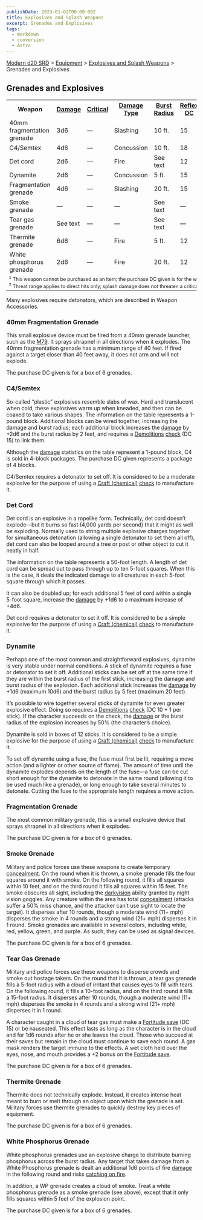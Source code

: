 ```yaml
---
publishDate: 2023-01-02T00:00:00Z
title: Explosives and Splash Weapons
excerpt: Grenades and Explosives
tags:
  - markdown
  - conversion
  - Astro
---
```


[Modern d20 SRD](/#modernD20) > [Equipment](modern-d20-srd-equipment-index) > [Explosives and Splash Weapons](modern-d20-srd-equipment-weapons-explosives-splash-general) > Grenades and Explosives

## Grenades and Explosives


<table> <tr><th> Weapon</th><th> <a  href="modern-d20-srd-equipment-weapons-explosives-splash-general">Damage</a></th><th> <a  href="modern-d20-srd-equipment-weapons-explosives-splash-general">Critical</a></th><th> <a  href="modern-d20-srd-equipment-weapons-explosives-splash-general">Damage Type</a></th><th> <a  href="modern-d20-srd-equipment-weapons-explosives-splash-general">Burst Radius</a></th><th> <a  href="modern-d20-srd-equipment-weapons-explosives-splash-general">Reflex DC</a></th><th> <a  href="modern-d20-srd-equipment-weapons-explosives-splash-general">Range Increment</a></th><th> <a  href="modern-d20-srd-equipment-weapons-explosives-splash-general">Size</a></th><th> <a  href="modern-d20-srd-equipment-weapons-explosives-splash-general">Weight</a></th><th> <a  href="modern-d20-srd-equipment-weapons-explosives-splash-general">Purchase DC</a></th><th> <a  href="modern-d20-srd-equipment-weapons-explosives-splash-general">Restriction</a></th> </tr> <tr><td> 40mm fragmentation grenade</td><td> 3d6</td><td> —</td><td> Slashing</td><td> 10 ft.</td><td> 15</td><td> —</td><td> Tiny</td><td> 1 lb.</td><td> 16</td><td> Mil (+3) </td></tr> <tr><td> C4/Semtex</td><td> 4d6</td><td> —</td><td> Concussion</td><td> 10 ft.</td><td> 18</td><td> —</td><td> Small</td><td> 1 lb.</td><td> 12</td><td> Mil (+3) </td></tr> <tr><td> Det cord</td><td> 2d6</td><td> —</td><td> Fire</td><td> See text</td><td> 12</td><td> —</td><td> Med</td><td> 2 lb.</td><td> 8</td><td> Res (+2) </td></tr> <tr><td> Dynamite</td><td> 2d6</td><td> —</td><td> Concussion</td><td> 5 ft.</td><td> 15</td><td> 10 ft.</td><td> Tiny</td><td> 1 lb.</td><td> 12</td><td> Lic (+1) </td></tr> <tr><td> Fragmentation grenade</td><td> 4d6</td><td> —</td><td> Slashing</td><td> 20 ft.</td><td> 15</td><td> 10 ft.</td><td> Tiny</td><td> 1 lb.</td><td> 15</td><td> Mil (+3) </td></tr> <tr><td> Smoke grenade</td><td> —</td><td> —</td><td> —</td><td> See text</td><td> —</td><td> 10 ft.</td><td> Small</td><td> 2 lb.</td><td> 10</td><td> — </td></tr> <tr><td> Tear gas grenade</td><td> See text</td><td> —</td><td> —</td><td> See text</td><td> —</td><td> 10 ft.</td><td> Small</td><td> 2 lb.</td><td> 12</td><td> Res (+2) </td></tr> <tr><td> Thermite grenade</td><td> 6d6</td><td> —</td><td> Fire</td><td> 5 ft.</td><td> 12</td><td> 10 ft.</td><td> Small</td><td> 2 lb.</td><td> 17</td><td> Mil (+3) </td></tr> <tr><td> White phosphorus grenade</td><td> 2d6</td><td> —</td><td> Fire</td><td> 20 ft.</td><td> 12</td><td> 10 ft.</td><td> Small</td><td> 2 lb.</td><td> 15</td><td> Mil (+3) </td></tr> <tr><td colspan="11" style="font-size: .8em; text-align: left"> <sup>1</sup> This weapon cannot be purchased as an item; the purchase DC given is for the weapon’s components.<br/> <sup>2</sup> Threat range applies to direct hits only; splash damage does not threaten a critical hit. </td></tr></table>



Many explosives require detonators, which are described in Weapon Accessories.

### 40mm Fragmentation Grenade

This small explosive device must be fired from a 40mm grenade launcher, such
as the [M79](modern-d20-srd-equipment-weapons-heavy). It sprays shrapnel in
all directions when it explodes. The 40mm fragmentation grenade has a minimum
range of 40 feet. If fired against a target closer than 40 feet away, it does
not arm and will not explode.

The purchase DC given is for a box of 6 grenades.

### C4/Semtex

So-called “plastic” explosives resemble slabs of wax. Hard and translucent
when cold, these explosives warm up when kneaded, and then can be coaxed to
take various shapes. The information on the table represents a 1-pound block.
Additional blocks can be wired together, increasing the damage and burst
radius; each additional block increases the [damage](modern-d20-srd-combat-damage) by +2d6 and the burst radius by 2 feet, and requires a
[Demolitions](modern-d20-srd-skills-demolitions) [check](modern-d20-srd-skills-skill-basics-php#skill-check-index) (DC 15) to link them.

Although the [damage](modern-d20-srd-combat-damage) statistics on the table
represent a 1-pound block, C4 is sold in 4-block packages. The purchase DC
given represents a package of 4 blocks.

C4/Semtex requires a detonator to set off. It is considered to be a moderate
explosive for the purpose of using a [Craft (chemical)](modern-d20-srd-skills-craft-chemical) [check](modern-d20-srd-skills-skill-basics-php#skill-check-index) to manufacture it.

### Det Cord

Det cord is an explosive in a ropelike form. Technically, det cord doesn’t
explode—but it burns so fast (4,000 yards per second) that it might as well be
exploding. Normally used to string multiple explosive charges together for
simultaneous detonation (allowing a single detonator to set them all off), det
cord can also be looped around a tree or post or other object to cut it neatly
in half.

The information on the table represents a 50-foot length. A length of det cord
can be spread out to pass through up to ten 5-foot squares. When this is the
case, it deals the indicated damage to all creatures in each 5-foot square
through which it passes.

It can also be doubled up; for each additional 5 feet of cord within a single
5-foot square, increase the [damage](modern-d20-srd-combat-damage) by +1d6 to
a maximum increase of +4d6.

Det cord requires a detonator to set it off. It is considered to be a simple
explosive for the purpose of using a [Craft (chemical)](modern-d20-srd-skills-craft-chemical) [check](modern-d20-srd-skills-skill-basics-php#skill-check-index) to manufacture it.

### Dynamite

Perhaps one of the most common and straightforward explosives, dynamite is
very stable under normal conditions. A stick of dynamite requires a fuse or
detonator to set it off. Additional sticks can be set off at the same time if
they are within the burst radius of the first stick, increasing the damage and
burst radius of the explosion. Each additional stick increases the
[damage](modern-d20-srd-combat-damage) by +1d6 (maximum 10d6) and the burst
radius by 5 feet (maximum 20 feet).

It’s possible to wire together several sticks of dynamite for even greater
explosive effect. Doing so requires a [Demolitions](modern-d20-srd-skills-demolitions) [check](modern-d20-srd-skills-skill-basics-php#skill-check-index)
(DC 10 + 1 per stick). If the character succeeds on the check, the
[damage](modern-d20-srd-combat-damage) or the burst radius of the explosion
increases by 50% (the character’s choice).

Dynamite is sold in boxes of 12 sticks. It is considered to be a simple
explosive for the purpose of using a [Craft (chemical)](modern-d20-srd-skills-craft-chemical) [check](modern-d20-srd-skills-skill-basics-php#skill-check-index) to manufacture it.

To set off dynamite using a fuse, the fuse must first be lit, requiring a move
action (and a lighter or other source of flame). The amount of time until the
dynamite explodes depends on the length of the fuse—a fuse can be cut short
enough for the dynamite to detonate in the same round (allowing it to be used
much like a grenade), or long enough to take several minutes to detonate.
Cutting the fuse to the appropriate length requires a move action.

### Fragmentation Grenade

The most common military grenade, this is a small explosive device that sprays
shrapnel in all directions when it explodes.

The purchase DC given is for a box of 6 grenades.

### Smoke Grenade

Military and police forces use these weapons to create temporary
[concealment](modern-d20-srd-combat-concealment). On the round when it is
thrown, a smoke grenade fills the four squares around it with smoke. On the
following round, it fills all squares within 10 feet, and on the third round
it fills all squares within 15 feet. The smoke obscures all sight, including
the [darkvision](modern-d20-srd-special-abilities-darkvision) ability granted
by night vision goggles. Any creature within the area has total
[concealment](modern-d20-srd-combat-concealment) (attacks suffer a 50% miss
chance, and the attacker can’t use sight to locate the target). It disperses
after 10 rounds, though a moderate wind (11+ mph) disperses the smoke in 4
rounds and a strong wind (21+ mph) disperses it in 1 round. Smoke grenades are
available in several colors, including white, red, yellow, green, and purple.
As such, they can be used as signal devices.

The purchase DC given is for a box of 6 grenades.

### Tear Gas Grenade

Military and police forces use these weapons to disperse crowds and smoke out
hostage takers. On the round that it is thrown, a tear gas grenade fills a
5-foot radius with a cloud of irritant that causes eyes to fill with tears. On
the following round, it fills a 10-foot radius, and on the third round it
fills a 15-foot radius. It disperses after 10 rounds, though a moderate wind
(11+ mph) disperses the smoke in 4 rounds and a strong wind (21+ mph)
disperses it in 1 round.

A character caught in a cloud of tear gas must make a [Fortitude save](modern-d20-srd-basics-saving-throws) (DC 15) or be nauseated. This
effect lasts as long as the character is in the cloud and for 1d6 rounds after
he or she leaves the cloud. Those who succeed at their saves but remain in the
cloud must continue to save each round. A gas mask renders the target immune
to the effects. A wet cloth held over the eyes, nose, and mouth provides a +2
bonus on the [Fortitude save](modern-d20-srd-basics-saving-throws).

The purchase DC given is for a box of 6 grenades.

### Thermite Grenade

Thermite does not technically explode. Instead, it creates intense heat meant
to burn or melt through an object upon which the grenade is set. Military
forces use thermite grenades to quickly destroy key pieces of equipment.

The purchase DC given is for a box of 6 grenades.

### White Phosphorus Grenade

White phosphorus grenades use an explosive charge to distribute burning
phosphorus across the burst radius. Any target that takes damage from a White
Phosphorus grenade is dealt an additional 1d6 points of fire
[damage](modern-d20-srd-combat-damage) in the following round and risks
[catching on fire](modern-d20-srd-environment-hazards-catching-on-fire).

In addition, a WP grenade creates a cloud of smoke. Treat a white phosphorus
grenade as a smoke grenade (see above), except that it only fills squares
within 5 feet of the explosion point.

The purchase DC given is for a box of 6 grenades.

